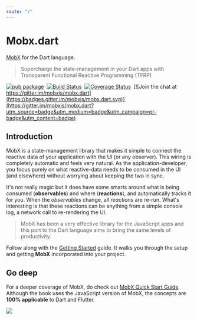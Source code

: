 ```yaml
---
route: "/"
---
```


# Mobx.dart

[MobX](https://github.com/mobxjs/mobx) for the Dart language.

> Supercharge the state-management in your Dart apps with Transparent Functional Reactive Programming (TFRP)

[![pub package](https://img.shields.io/pub/v/mobx.svg)](https://pub.dartlang.org/packages/mobx)&nbsp;
[![Build Status](https://travis-ci.com/mobxjs/mobx.dart.svg?branch=master)](https://travis-ci.com/mobxjs/mobx.dart)&nbsp;
[![Coverage Status](https://img.shields.io/codecov/c/github/mobxjs/mobx.dart/master.svg)](https://codecov.io/gh/mobxjs/mobx.dart)&nbsp;
[![Join the chat at https://gitter.im/mobxjs/mobx.dart](https://badges.gitter.im/mobxjs/mobx.dart.svg)](https://gitter.im/mobxjs/mobx.dart?utm_source=badge&utm_medium=badge&utm_campaign=pr-badge&utm_content=badge)&nbsp;

## Introduction

MobX is a state-management library that makes it simple to connect the
reactive data of your application with the UI (or any observer). This wiring is completely automatic
and feels very natural. As the application-developer, you focus purely on what reactive-data
needs to be consumed in the UI (and elsewhere) without worrying about keeping the two
in sync.

It's not really magic but it does have some smarts around what is being consumed (**observables**)
and where (**reactions**), and automatically tracks it for you. When the _observables_
change, all _reactions_ are re-run. What's interesting is that these reactions can be anything from a simple
console log, a network call to re-rendering the UI.

> MobX has been a very effective library for the JavaScript
> apps and this port to the Dart language aims to bring the same levels of productivity.

Follow along with the [Getting Started](/getting-started) guide. It walks you through the setup and getting **MobX** incorporated into your project.

## Go deep

For a deeper coverage of MobX, do check out [MobX Quick Start Guide](https://www.packtpub.com/web-development/mobx-quick-start-guide). Although the book uses the JavaScript version of MobX, the concepts are **100% applicable** to Dart and Flutter.

[![](https://github.com/mobxjs/mobx.dart/raw/master/website/src/images/book.png)](https://www.packtpub.com/web-development/mobx-quick-start-guide)
